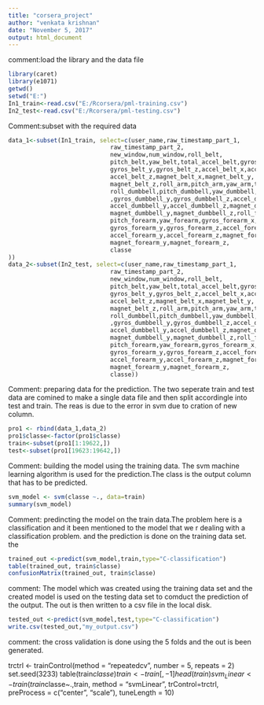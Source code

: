 ---
title: "corsera_project"
author: "venkata krishnan"
date: "November 5, 2017"
output: html_document
---
comment:load the library and the data file 
```{r}
library(caret)
library(e1071)
getwd()
setwd("E:")
In1_train<-read.csv("E:/Rcorsera/pml-training.csv")
In2_test<-read.csv("E:/Rcorsera/pml-testing.csv")
```
Comment:subset with the required data 
```{r}
data_1<-subset(In1_train, select=c(user_name,raw_timestamp_part_1,
                             raw_timestamp_part_2,
                             new_window,num_window,roll_belt,
                             pitch_belt,yaw_belt,total_accel_belt,gyros_belt_x,
                             gyros_belt_y,gyros_belt_z,accel_belt_x,accel_belt_y,
                             accel_belt_z,magnet_belt_x,magnet_belt_y,
                             magnet_belt_z,roll_arm,pitch_arm,yaw_arm,total_accel_arm,
                             roll_dumbbell,pitch_dumbbell,yaw_dumbbell,gyros_dumbbell_x
                             ,gyros_dumbbell_y,gyros_dumbbell_z,accel_dumbbell_x,
                             accel_dumbbell_y,accel_dumbbell_z,magnet_dumbbell_x,
                             magnet_dumbbell_y,magnet_dumbbell_z,roll_forearm,
                             pitch_forearm,yaw_forearm,gyros_forearm_x,
                             gyros_forearm_y,gyros_forearm_z,accel_forearm_x,
                             accel_forearm_y,accel_forearm_z,magnet_forearm_x,
                             magnet_forearm_y,magnet_forearm_z,
                             classe
))
data_2<-subset(In2_test, select=c(user_name,raw_timestamp_part_1,
                             raw_timestamp_part_2,
                             new_window,num_window,roll_belt,
                             pitch_belt,yaw_belt,total_accel_belt,gyros_belt_x,
                             gyros_belt_y,gyros_belt_z,accel_belt_x,accel_belt_y,
                             accel_belt_z,magnet_belt_x,magnet_belt_y,
                             magnet_belt_z,roll_arm,pitch_arm,yaw_arm,total_accel_arm,
                             roll_dumbbell,pitch_dumbbell,yaw_dumbbell,gyros_dumbbell_x
                             ,gyros_dumbbell_y,gyros_dumbbell_z,accel_dumbbell_x,
                             accel_dumbbell_y,accel_dumbbell_z,magnet_dumbbell_x,
                             magnet_dumbbell_y,magnet_dumbbell_z,roll_forearm,
                             pitch_forearm,yaw_forearm,gyros_forearm_x,
                             gyros_forearm_y,gyros_forearm_z,accel_forearm_x,
                             accel_forearm_y,accel_forearm_z,magnet_forearm_x,
                             magnet_forearm_y,magnet_forearm_z,
                             classe))
```
Comment: preparing data for the prediction. The two seperate train and test data are comined to make a single data file and then split accordingle into test and train. The reas is due to the error in svm due to cration of new column.
```{r}
pro1 <- rbind(data_1,data_2)
pro1$classe<-factor(pro1$classe)
train<-subset(pro1[1:19622,])
test<-subset(pro1[19623:19642,])
```
Comment: building the model using the training data. The svm machine learning algorithm is used for the prediction.The class is the output column that has to be predicted.    
```{r}
svm_model <- svm(classe ~., data=train)
summary(svm_model)
```

Comment: predincting the model on the train data.The problem here is a classification and it been mentioned to the model that we r dealing with a classification problem. and the prediction is done on the training data set. the 
```{r}
trained_out <-predict(svm_model,train,type="C-classification")
table(trained_out, train$classe)
confusionMatrix(trained_out, train$classe)
```

comment: The model which was created using the training data set and the created model is used on the testing data set to comduct the prediction of the output. The out is then written to a csv file in the local disk.
```{r}
tested_out <-predict(svm_model,test,type="C-classification")
write.csv(tested_out,"my_output.csv")
```
comment: the cross validation is done using the 5 folds and the out is been generated.

trctrl <- trainControl(method = "repeatedcv", number = 5, repeats = 2)
set.seed(3233)
table(train$classe)
train<-train[,-1]
head(train)
svm_Linear <- train(train$classe~.,train, method = "svmLinear",
                    trControl=trctrl,
                    preProcess = c("center", "scale"),
                    tuneLength = 10)


